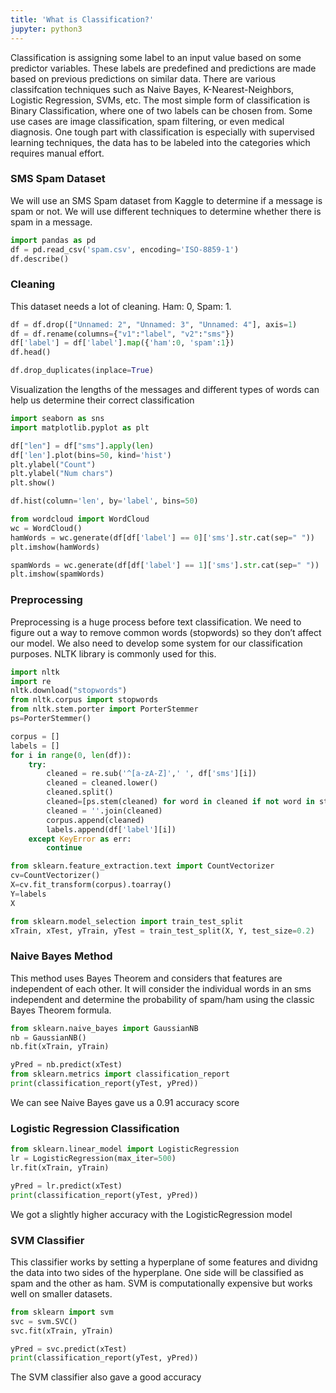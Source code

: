 ```yaml
---
title: 'What is Classification?'
jupyter: python3
---
```


Classification is assigning some label to an input value based on some predictor variables. These labels are predefined and predictions are made based on previous predictions on similar data. There are various classifcation techniques such as Naive Bayes, K-Nearest-Neighbors, Logistic Regression, SVMs, etc. The most simple form of classification is Binary Classification, where one of two labels can be chosen from. Some use cases are image classification, spam filtering, or even medical diagnosis. One tough part with classification is especially with supervised learning techniques, the data has to be labeled into the categories which requires manual effort.


### SMS Spam Dataset ###
We will use an SMS Spam dataset from Kaggle to determine if a message is spam or not. We will use different techniques to determine whether there is spam in a message.

```python
import pandas as pd
df = pd.read_csv('spam.csv', encoding='ISO-8859-1')
df.describe()
```

### Cleaning ###
This dataset needs a lot of cleaning. Ham: 0, Spam: 1.

```python
df = df.drop(["Unnamed: 2", "Unnamed: 3", "Unnamed: 4"], axis=1)
df = df.rename(columns={"v1":"label", "v2":"sms"})
df['label'] = df['label'].map({'ham':0, 'spam':1})
df.head()
```

```python
df.drop_duplicates(inplace=True)
```

Visualization the lengths of the messages and different types of words can help us determine their correct classification

```python
import seaborn as sns
import matplotlib.pyplot as plt

df["len"] = df["sms"].apply(len)
df['len'].plot(bins=50, kind='hist')
plt.ylabel("Count")
plt.ylabel("Num chars")
plt.show()
```

```python
df.hist(column='len', by='label', bins=50)
```

```python
from wordcloud import WordCloud
wc = WordCloud()
hamWords = wc.generate(df[df['label'] == 0]['sms'].str.cat(sep=" "))
plt.imshow(hamWords)
```

```python
spamWords = wc.generate(df[df['label'] == 1]['sms'].str.cat(sep=" "))
plt.imshow(spamWords)
```

### Preprocessing ###
Preprocessing is a huge process before text classification. We need to figure out a way to remove common words (stopwords) so they don't affect our model. We also need to develop some system for our classification purposes. NLTK library is commonly used for this.

```python
import nltk
import re
nltk.download("stopwords")   
from nltk.corpus import stopwords
from nltk.stem.porter import PorterStemmer
ps=PorterStemmer()
```

```python
corpus = []
labels = []
for i in range(0, len(df)):
    try:
        cleaned = re.sub('^[a-zA-Z]',' ', df['sms'][i])
        cleaned = cleaned.lower()
        cleaned.split()
        cleaned=[ps.stem(cleaned) for word in cleaned if not word in stopwords.words('english')]
        cleaned = ''.join(cleaned)
        corpus.append(cleaned)
        labels.append(df['label'][i])
    except KeyError as err:
        continue
```

```python
from sklearn.feature_extraction.text import CountVectorizer
cv=CountVectorizer()
X=cv.fit_transform(corpus).toarray()
Y=labels
X
```

```python
from sklearn.model_selection import train_test_split
xTrain, xTest, yTrain, yTest = train_test_split(X, Y, test_size=0.2)
```

### Naive Bayes Method ###
This method uses Bayes Theorem and considers that features are independent of each other. It will consider the individual words in an sms independent and determine the probability of spam/ham using the classic Bayes Theorem formula.

```python
from sklearn.naive_bayes import GaussianNB
nb = GaussianNB()
nb.fit(xTrain, yTrain)
```

```python
yPred = nb.predict(xTest)
from sklearn.metrics import classification_report
print(classification_report(yTest, yPred))
```

We can see Naive Bayes gave us a 0.91 accuracy score

### Logistic Regression Classification ###

```python
from sklearn.linear_model import LogisticRegression
lr = LogisticRegression(max_iter=500)
lr.fit(xTrain, yTrain)
```

```python
yPred = lr.predict(xTest)
print(classification_report(yTest, yPred))
```

We got a slightly higher accuracy with the LogisticRegression model

### SVM Classifier ###
This classifier works by setting a hyperplane of some features and dividng the data into two sides of the hyperplane. One side will be classified as spam and the other as ham. SVM is computationally expensive but works well on smaller datasets.

```python
from sklearn import svm
svc = svm.SVC()
svc.fit(xTrain, yTrain)
```

```python
yPred = svc.predict(xTest)
print(classification_report(yTest, yPred))
```

The SVM classifier also gave a good accuracy


